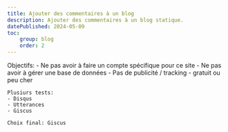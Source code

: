 ```yaml
---
title: Ajouter des commentaires à un blog
description: Ajouter des commentaires à un blog statique.
datePublished: 2024-05-09
toc:
    group: blog
    order: 2
---
```


<Toc group="blog" />

<Wip>
    Objectifs:
    - Ne pas avoir à faire un compte spécifique pour ce site
    - Ne pas avoir à gérer une base de données
    - Pas de publicité / tracking 
    - gratuit ou peu cher

    Plusiurs tests:
    - Disqus
    - Utterances
    - Giscus

    Choix final: Giscus
</Wip>
